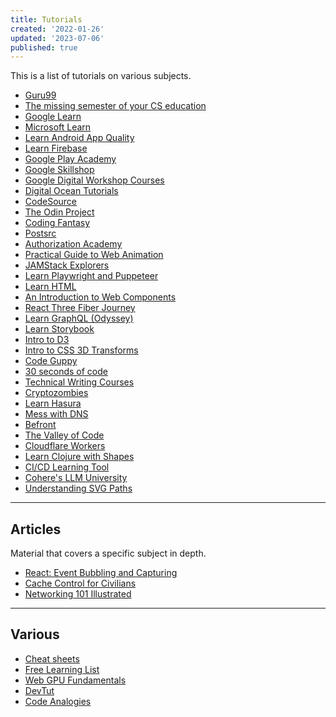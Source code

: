 ```yaml
---
title: Tutorials
created: '2022-01-26'
updated: '2023-07-06'
published: true
---
```


This is a list of tutorials on various subjects.

-   [Guru99](https://www.guru99.com/)
-   [The missing semester of your CS education](https://missing.csail.mit.edu/)
-   [Google Learn](https://web.dev/learn/)
-   [Microsoft Learn](https://learn.microsoft.com/en-gb/training/browse/)
-   [Learn Android App Quality](https://developer.android.com/quality)
-   [Learn Firebase](https://firebase.google.com/community/learn)
-   [Google Play Academy](https://playacademy.exceedlms.com/student/catalog)
-   [Google Skillshop](https://skillshop.exceedlms.com/student/catalog/browse)
-   [Google Digital Workshop Courses](https://learndigital.withgoogle.com/digitalworkshop-eu/courses)
-   [Digital Ocean Tutorials](https://www.digitalocean.com/community/tutorials)
-   [CodeSource](https://codesource.io/)
-   [The Odin Project](https://www.theodinproject.com/)
-   [Coding Fantasy](https://codingfantasy.com/)
-   [Postsrc](https://postsrc.com/)
-   [Authorization Academy](https://www.osohq.com/academy)
-   [Practical Guide to Web Animation](https://tilda.education/en/web-animation-course)
-   [JAMStack Explorers](https://explorers.netlify.com/)
-   [Learn Playwright and Puppeteer](https://www.checklyhq.com/learn/headless)
-   [Learn HTML](https://www.learn-html.org/)
-   [An Introduction to Web Components](https://htmlwithsuperpowers.netlify.app/)
-   [React Three Fiber Journey](https://journey.pmnd.rs/)
-   [Learn GraphQL (Odyssey)](https://odyssey.apollographql.com/)
-   [Learn Storybook](https://storybook.js.org/tutorials/)
-   [Intro to D3](https://yangdanny97.github.io/intro-to-d3/)
-   [Intro to CSS 3D Transforms](https://3dtransforms.desandro.com/)
-   [Code Guppy](https://codeguppy.com/)
-   [30 seconds of code](https://www.30secondsofcode.org/)
-   [Technical Writing Courses](https://developers.google.com/tech-writing/)
-   [Cryptozombies](https://cryptozombies.io/)
-   [Learn Hasura](https://hasura.io/learn/)
-   [Mess with DNS](https://messwithdns.net/)
-   [Befront](https://befront.io/)
-   [The Valley of Code](https://thevalleyofcode.com/)
-   [Cloudflare Workers](https://developers.cloudflare.com/workers/learning/)
-   [Learn Clojure with Shapes](https://www.maria.cloud/)
-   [CI/CD Learning Tool](https://semaphoreci.com/cicd-learning-tool)
-   [Cohere's LLM University](https://docs.cohere.com/docs/llmu)
-   [Understanding SVG Paths](https://www.nan.fyi/svg-paths)

---

## Articles

Material that covers a specific subject in depth.

-   [React: Event Bubbling and Capturing](https://www.robinwieruch.de/react-event-bubbling-capturing/)
-   [Cache Control for Civilians](https://csswizardry.com/2019/03/cache-control-for-civilians/)
-   [Networking 101 Illustrated](https://iximiuz.com/en/posts/computer-networking-101/)

---

## Various

-   [Cheat sheets](https://devhints.io)
-   [Free Learning List](https://freelearninglist.org)
-   [Web GPU Fundamentals](https://webgpufundamentals.org/)
-   [DevTut](https://devtut.github.io/)
-   [Code Analogies](https://www.codeanalogies.com/)

